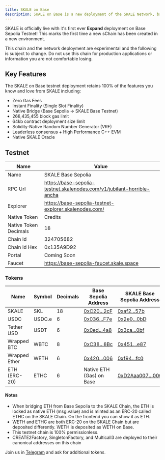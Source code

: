 ```yaml
---
title: SKALE on Base
description: SKALE on Base is a new deployment of the SKALE Network, bringing the power of SKALE to the Base ecosystem
---
```



SKALE is officially live with it's first ever **Expand** deployment on Base Sepolia Testnet! This marks the first time a new sChain has been created in a new environment.

<Aside type="note">
This chain and the network deployment are experimental and the following is subject to change. Do not use this chain for production applications or information you are not comfortable losing.
</Aside>

## Key Features

The SKALE on Base testnet deployment retains 100% of the features you know and love from SKALE including:

- Zero Gas Fees
- Instant Finality (Single Slot Finality)
- Native Bridge (Base Sepolia -> SKALE Base Testnet)
- 268,435,455 block gas limit
- 64kb contract deployment size limit
- Solidity-Native Random Number Generator (VRF)
- Leaderless consensus + High Performance C++ EVM
- Native SKALE Oracle

## Testnet

| Name | Value | 
| --- | --- |
| Name | SKALE Base Sepolia |
| RPC Url | https://base-sepolia-testnet.skalenodes.com/v1/jubilant-horrible-ancha |
| Explorer | https://base-sepolia-testnet-explorer.skalenodes.com/ |
| Native Token | Credits |
| Native Token Decimals | 18 |
| Chain Id | 324705682 |
| Chain Id Hex | 0x135A9D92 |
| Portal | Coming Soon |
| Faucet | https://base-sepolia-faucet.skale.space |

### Tokens

| Name | Symbol | Decimals | Base Sepolia Address | SKALE Base Sepolia Address |
| --- | --- | --- | --- | --- |
| SKALE | SKL | 18 | [0xC20...2cF](https://basescan.org/token/0xC20874EB2D51e4e61bBC07a4E7CA1358F449A2cF) | [0xaf2...57b](https://base-sepolia-testnet-explorer.skalenodes.com/token/0xaf2e0ff5b5f51553fdb34ce7f04a6c3201cee57b) |
| USDC | USDC.e | 6 | [0x036...F7e](https://basescan.org/token/0x036CbD53842c5426634e7929541eC2318f3dCF7e) | [0x2e0...0bD](https://base-sepolia-testnet-explorer.skalenodes.com/token/0x2e08028E3C4c2356572E096d8EF835cD5C6030bD) |
| Tether USD | USDT | 6 | [0x0ed...4a8](https://basescan.org/token/0x0eda7df37785f570560dA74ceCFD435AB60D84a8) | [0x3ca...0bf](https://base-sepolia-testnet-explorer.skalenodes.com/token/0x3ca0a49f511c2c89c4dcbbf1731120d8919050bf) |
| Wrapped BTC | WBTC | 8 | [0xC38...8Bc](https://basescan.org/token/0xC3893AEC98b41c198A11AcD9db17688D858588Bc) | [0x451...e87](https://base-sepolia-testnet-explorer.skalenodes.com/token/0x4512eacd4186b025186e1cf6cc0d89497c530e87) |
| Wrapped Ether | WETH | 6 | [0x420...006](https://basescan.org/token/0x4200000000000000000000000000000000000006) | [0xf94...fc0](https://base-sepolia-testnet-explorer.skalenodes.com/token/0xf94056bd7f6965db3757e1b145f200b7346b4fc0) |
| ETH (ERC-20) | ETHC | 6 | Native ETH (Gas) on Base | [0xD2Aaa007...000](https://base-sepolia-testnet-explorer.skalenodes.com/token/0xD2Aaa00700000000000000000000000000000000) |

#### Notes
- When bridging ETH from Base Sepolia to the SKALE Chain, the ETH is locked as native ETH (msg.value) and is minted as an ERC-20 called ETHC on the SKALE Chain.
On the frontend you can show it as ETH.
- WETH and ETHC are both ERC-20 on the SKALE Chain but are deposited differently. WETH is deposited as WETH on Base.
- This testnet chain is 100% permissionless.
- CREATE2Factory, SingletonFactory, and Multicall3 are deployed to their canonical addresses on this chain

Join us in [Telegram](https://t.me/+o_7DCw9qcbI2NDYx) and ask for additional tokens.